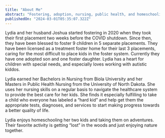 ```yaml
---
title: "About Me"
abstract: "Fostering, adoption, nursing, public health, and homeschooling, oh my!"
publishedOn: "2024-03-01T05:35:07.322Z"
---
```


Lydia and her husband Joshua started fostering in 2020 when they took their first placement two weeks before the COVID shutdown. Since then, they have been blessed to foster 9 children in 5 separate placements. They have been licensed as a treatment foster home for their last 3 placements, caring for the most difficult to place kids in the foster system. Currently they have one adopted son and one foster daughter. Lydia has a heart for children with special needs, and especially loves working with autistic kiddos.

Lydia earned her Bachelors in Nursing from Biola University and her Masters in Public Health Nursing from the University of North Dakota. She uses her nursing skills on a regular basis to navigate the healthcare system to provide the best care for her kids. She finds it especially fulfilling to take a child who everyone has labeled a “hard kid” and help get them the appropriate tests, diagnoses, and services to start making progress towards a better quality of life.

Lydia enjoys homeschooling her two kids and taking them on adventures. Their favorite activity is getting “lost” in the woods and just enjoying nature together.
